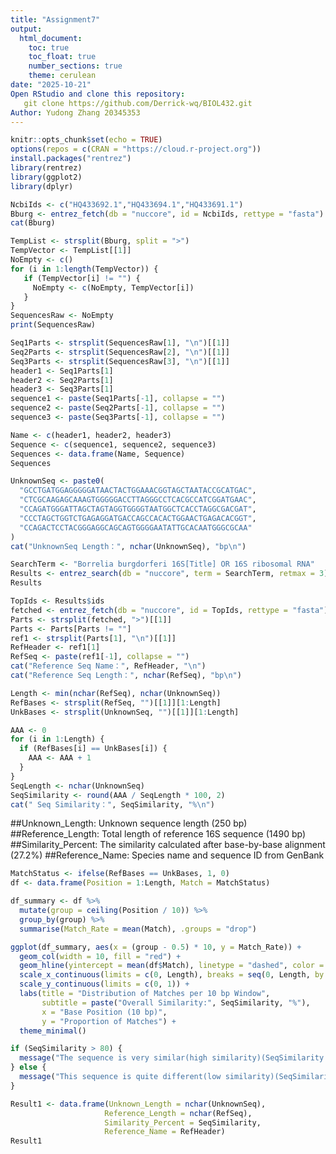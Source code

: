 ```yaml
---
title: "Assignment7"
output:
  html_document:
    toc: true
    toc_float: true
    number_sections: true
    theme: cerulean
date: "2025-10-21"
Open RStudio and clone this repository:  
   git clone https://github.com/Derrick-wq/BIOL432.git
Author: Yudong Zhang 20345353
---
```


```r
knitr::opts_chunk$set(echo = TRUE)
options(repos = c(CRAN = "https://cloud.r-project.org"))
install.packages("rentrez")
library(rentrez)
library(ggplot2)
library(dplyr)

NcbiIds <- c("HQ433692.1","HQ433694.1","HQ433691.1")
Bburg <- entrez_fetch(db = "nuccore", id = NcbiIds, rettype = "fasta")
cat(Bburg)

TempList <- strsplit(Bburg, split = ">")
TempVector <- TempList[[1]]
NoEmpty <- c()
for (i in 1:length(TempVector)) {
   if (TempVector[i] != "") {
     NoEmpty <- c(NoEmpty, TempVector[i])
   }
}
SequencesRaw <- NoEmpty
print(SequencesRaw)

Seq1Parts <- strsplit(SequencesRaw[1], "\n")[[1]]
Seq2Parts <- strsplit(SequencesRaw[2], "\n")[[1]]
Seq3Parts <- strsplit(SequencesRaw[3], "\n")[[1]]
header1 <- Seq1Parts[1]
header2 <- Seq2Parts[1]
header3 <- Seq3Parts[1]
sequence1 <- paste(Seq1Parts[-1], collapse = "")
sequence2 <- paste(Seq2Parts[-1], collapse = "")
sequence3 <- paste(Seq3Parts[-1], collapse = "")

Name <- c(header1, header2, header3)
Sequence <- c(sequence1, sequence2, sequence3)
Sequences <- data.frame(Name, Sequence)
Sequences
```

```r
UnknownSeq <- paste0(
  "GCCTGATGGAGGGGGATAACTACTGGAAACGGTAGCTAATACCGCATGAC",
  "CTCGCAAGAGCAAAGTGGGGGACCTTAGGGCCTCACGCCATCGGATGAAC",
  "CCAGATGGGATTAGCTAGTAGGTGGGGTAATGGCTCACCTAGGCGACGAT",
  "CCCTAGCTGGTCTGAGAGGATGACCAGCCACACTGGAACTGAGACACGGT",
  "CCAGACTCCTACGGGAGGCAGCAGTGGGGAATATTGCACAATGGGCGCAA"
)
cat("UnknownSeq Length：", nchar(UnknownSeq), "bp\n")

SearchTerm <- "Borrelia burgdorferi 16S[Title] OR 16S ribosomal RNA"
Results <- entrez_search(db = "nuccore", term = SearchTerm, retmax = 3)
Results

TopIds <- Results$ids
fetched <- entrez_fetch(db = "nuccore", id = TopIds, rettype = "fasta")
Parts <- strsplit(fetched, ">")[[1]]
Parts <- Parts[Parts != ""]
ref1 <- strsplit(Parts[1], "\n")[[1]]
RefHeader <- ref1[1]
RefSeq <- paste(ref1[-1], collapse = "")
cat("Reference Seq Name：", RefHeader, "\n")
cat("Reference Seq Length：", nchar(RefSeq), "bp\n")

Length <- min(nchar(RefSeq), nchar(UnknownSeq))
RefBases <- strsplit(RefSeq, "")[[1]][1:Length]
UnkBases <- strsplit(UnknownSeq, "")[[1]][1:Length]

AAA <- 0
for (i in 1:Length) {
  if (RefBases[i] == UnkBases[i]) {
    AAA <- AAA + 1
  }
}
SeqLength <- nchar(UnknownSeq)
SeqSimilarity <- round(AAA / SeqLength * 100, 2)
cat(" Seq Similarity：", SeqSimilarity, "%\n")
```
##Unknown_Length: Unknown sequence length (250 bp)
##Reference_Length: Total length of reference 16S sequence (1490 bp)
##Similarity_Percent: The similarity calculated after base-by-base alignment (27.2%)
##Reference_Name: Species name and sequence ID from GenBank
```r
MatchStatus <- ifelse(RefBases == UnkBases, 1, 0)
df <- data.frame(Position = 1:Length, Match = MatchStatus)

df_summary <- df %>%
  mutate(group = ceiling(Position / 10)) %>%
  group_by(group) %>%
  summarise(Match_Rate = mean(Match), .groups = "drop")

ggplot(df_summary, aes(x = (group - 0.5) * 10, y = Match_Rate)) +
  geom_col(width = 10, fill = "red") +
  geom_hline(yintercept = mean(df$Match), linetype = "dashed", color = "black") +
  scale_x_continuous(limits = c(0, Length), breaks = seq(0, Length, by = 50)) +
  scale_y_continuous(limits = c(0, 1)) +
  labs(title = "Distribution of Matches per 10 bp Window",
       subtitle = paste("Overall Similarity:", SeqSimilarity, "%"),
       x = "Base Position (10 bp)",
       y = "Proportion of Matches") +
  theme_minimal()

if (SeqSimilarity > 80) {
  message("The sequence is very similar(high similarity)(SeqSimilarity: ",  SeqSimilarity, "%) to reference bacterial sequences and is likely from the genus Borrelia.")
} else {
  message("This sequence is quite different(low similarity)(SeqSimilarity: ",  SeqSimilarity, "%) from the reference bacterial sequence and may be of human or other origin.")
}

Result1 <- data.frame(Unknown_Length = nchar(UnknownSeq),
                     Reference_Length = nchar(RefSeq),
                     Similarity_Percent = SeqSimilarity,
                     Reference_Name = RefHeader)
Result1
```